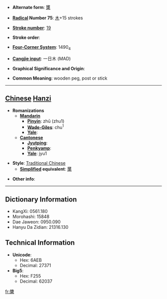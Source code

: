 * '''Alternate form''': [[橥]]

* '''[[Wiktionary:Chinese radical index| Radical]] Number 75''': [[Wiktionary:Chinese radical index 木|木]]+15 strokes

* '''[[Wiktionary:Chinese total strokes index|Stroke number]]''': [[Wiktionary:Chinese total strokes index 19|19]]

* '''Stroke order''': 

* '''[[Wiktionary:Chinese four corner index|Four-Corner System]]''': 1490<sub>4</sub>

* '''[[Wiktionary:Chinese Cangjie index|Cangjie input]]''': 一日木 (MAD)

* '''Graphical Significance and Origin''': 

* '''Common Meaning''': wooden peg, post or stick

----

== [[Chinese]] [[Hanzi]] ==

* '''Romanizations'''
** '''[[Mandarin]]'''
*** '''[[Pinyin]]''': zhū (zhu1)
*** '''[[Wade-Giles]]''': chu<sup>1</sup>
*** '''[[Yale]]''': 
** '''[[Cantonese]]'''
*** '''[[Jyutping]]''':
*** '''[[Penkyamp]]''': 
*** '''[[Yale]]''': jyu1

* '''Style''': [[Traditional Chinese]] 
** '''[[Simplified Chinese|Simplified]] equivalent''': [[橥]]

* '''Other info''': 

----

== Dictionary Information ==

* KangXi: 0561.180
* Morohashi: 15848
* Dae Jaweon: 0950.090
* Hanyu Da Zidian: 21316.130

== Technical Information ==

* '''Unicode''':
** Hex: 6AEB
** Decimal: 27371
* '''Big5''':
** Hex: F255
** Decimal: 62037

[[fr:櫫]]